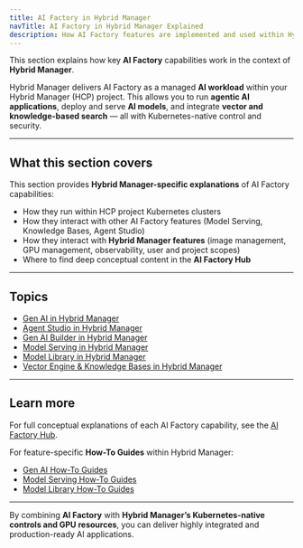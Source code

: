 ```yaml
---
title: AI Factory in Hybrid Manager
navTitle: AI Factory in Hybrid Manager Explained
description: How AI Factory features are implemented and used within Hybrid Manager, with links to deep conceptual content and Hybrid Manager-specific guidance.
---
```


This section explains how key **AI Factory** capabilities work in the context of **Hybrid Manager**.

Hybrid Manager delivers AI Factory as a managed **AI workload** within your Hybrid Manager (HCP) project.
This allows you to run **agentic AI applications**, deploy and serve **AI models**, and integrate **vector and knowledge-based search** — all with Kubernetes-native control and security.

---

## What this section covers

This section provides **Hybrid Manager-specific explanations** of AI Factory capabilities:

- How they run within HCP project Kubernetes clusters
- How they interact with other AI Factory features (Model Serving, Knowledge Bases, Agent Studio)
- How they interact with **Hybrid Manager features** (image management, GPU management, observability, user and project scopes)
- Where to find deep conceptual content in the **AI Factory Hub**

---

## Topics

- [Gen AI in Hybrid Manager](/edb-postgres-ai/ai-factory/gen-ai/index)
- [Agent Studio in Hybrid Manager](/edb-postgres-ai/ai-factory/gen-ai/agent-studio)
- [Gen AI Builder in Hybrid Manager](/edb-postgres-ai/ai-factory/gen-ai/builder)
- [Model Serving in Hybrid Manager](/edb-postgres-ai/ai-factory/model/serving)
- [Model Library in Hybrid Manager](/edb-postgres-ai/ai-factory/model/library)
- [Vector Engine & Knowledge Bases in Hybrid Manager](/edb-postgres-ai/ai-factory/pipeline/knowledge-base)

---

## Learn more

For full conceptual explanations of each AI Factory capability, see the [AI Factory Hub](/edb-postgres-ai/ai-factory/learn/explained).

For feature-specific **How-To Guides** within Hybrid Manager:

- [Gen AI How-To Guides](../../how-to/gen-ai/)
- [Model Serving How-To Guides](../../how-to/model-serving/)
- [Model Library How-To Guides](../../how-to/model-library/)

---

By combining **AI Factory** with **Hybrid Manager’s Kubernetes-native controls and GPU resources**, you can deliver highly integrated and production-ready AI applications.

